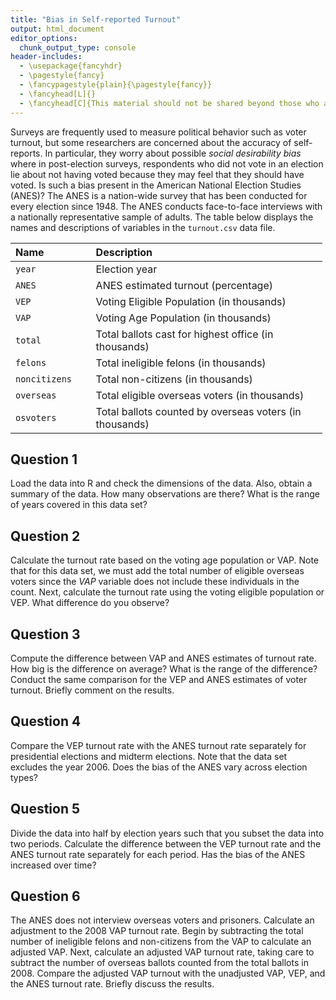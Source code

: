 ```yaml
---
title: "Bias in Self-reported Turnout"
output: html_document
editor_options: 
  chunk_output_type: console
header-includes:
  - \usepackage{fancyhdr}
  - \pagestyle{fancy}
  - \fancypagestyle{plain}{\pagestyle{fancy}}
  - \fancyhead[L]{}
  - \fancyhead[C]{This material should not be shared beyond those who are enrolled in this class}
---
```


Surveys are frequently used to measure political behavior such as voter turnout, but some researchers are concerned about the accuracy of self-reports.  In particular, they worry about possible *social desirability bias* where in post-election surveys, respondents who did not vote in an election lie about not having voted because they may feel that they should have voted.  Is such a bias present in the American National Election Studies (ANES)?  The ANES is a nation-wide survey that has been conducted for every election since 1948.  The ANES conducts face-to-face interviews with a nationally representative sample of adults. The table below displays the names and descriptions
of variables in the `turnout.csv` data file.

--------------------------------------------------------------------------------
 Name                 Description
 -------------------- ----------------------------------------------------------
 `year`               Election year
 
 `ANES`               ANES estimated turnout (percentage)
 
 `VEP`                Voting Eligible Population (in thousands) 
 
 `VAP`                Voting Age Population (in thousands) 
 
 `total`              Total ballots cast for highest office (in thousands) 
 
 `felons`             Total ineligible felons (in thousands) 
 
 `noncitizens`        Total non-citizens (in thousands) 
 
 `overseas`           Total eligible overseas voters (in thousands)
 
 `osvoters`           Total ballots counted by overseas voters (in thousands)
--------------------------------------------------------------------------------


## Question 1

Load the data into R and check the dimensions of the data. Also, obtain a summary of the data.  How many observations are there?  What is the range of years covered in this data set? 

## Question 2

Calculate the turnout rate based on the voting age population or VAP. Note that for this data set, we must add the total number of eligible overseas voters since the *VAP* variable does not include these individuals in the count. Next, calculate the turnout rate using the voting eligible population or VEP.  What difference do you observe?

## Question 3

Compute the difference between VAP and ANES estimates of turnout rate. How big is the difference on average?  What is the range of the difference? Conduct the same comparison for the VEP and ANES estimates of voter turnout. Briefly comment on the results.

## Question 4

Compare the VEP turnout rate with the ANES turnout rate separately for presidential elections and midterm elections. Note that the data set excludes the year 2006. Does the bias of the ANES vary across election types?

## Question 5

Divide the data into half by election years such that you subset the data into two periods.  Calculate the difference between the VEP turnout rate and the ANES turnout rate separately for each period. Has the bias of the ANES increased over time?

## Question 6

The ANES does not interview overseas voters and prisoners. Calculate an adjustment to the 2008 VAP turnout rate. Begin by subtracting the total number of ineligible felons and non-citizens from the VAP to calculate an adjusted VAP. Next, calculate an adjusted VAP turnout rate, taking care to subtract the number of overseas ballots counted from the total ballots in 2008. Compare the adjusted VAP turnout with the unadjusted VAP, VEP, and the ANES turnout rate. Briefly discuss the results.
  
